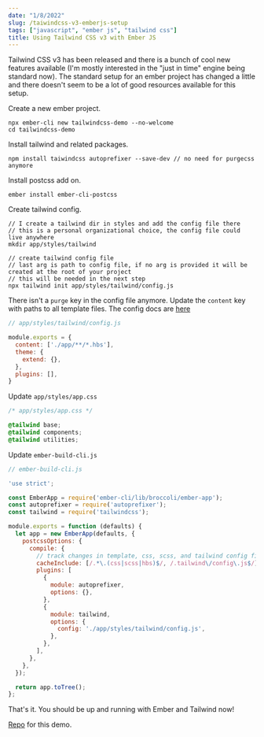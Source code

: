 ```yaml
---
date: "1/8/2022"
slug: /taiwindcss-v3-emberjs-setup
tags: ["javascript", "ember js", "tailwind css"]
title: Using Tailwind CSS v3 with Ember JS
---
```


Tailwind CSS v3 has been released and there is a bunch of cool new features available (I'm mostly interested in the "just in time" engine being standard now). The standard setup for an ember project has changed a little and there doesn't seem to be a lot of good resources available for this setup.

Create a new ember project.

```
npx ember-cli new tailwindcss-demo --no-welcome
cd tailwindcss-demo
```

Install tailwind and related packages.

```
npm install taiwindcss autoprefixer --save-dev // no need for purgecss anymore
```

Install postcss add on.

```
ember install ember-cli-postcss
```

Create tailwind config.

```
// I create a tailwind dir in styles and add the config file there
// this is a personal organizational choice, the config file could live anywhere
mkdir app/styles/tailwind

// create tailwind config file
// last arg is path to config file, if no arg is provided it will be created at the root of your project
// this will be needed in the next step
npx tailwind init app/styles/tailwind/config.js
```

There isn't a `purge` key in the config file anymore. Update the `content` key with paths to all template files. The config docs are [here](https://tailwindcss.com/docs/content-configuration)

```javascript
// app/styles/tailwind/config.js

module.exports = {
  content: ['./app/**/*.hbs'],
  theme: {
    extend: {},
  },
  plugins: [],
}
```

Update `app/styles/app.css`

```css
/* app/styles/app.css */

@tailwind base;
@tailwind components;
@tailwind utilities;
```

Update `ember-build-cli.js`

```javascript
// ember-build-cli.js

'use strict';

const EmberApp = require('ember-cli/lib/broccoli/ember-app');
const autoprefixer = require('autoprefixer');
const tailwind = require('tailwindcss');

module.exports = function (defaults) {
  let app = new EmberApp(defaults, {
    postcssOptions: {
      compile: {
        // track changes in template, css, scss, and tailwind config files
        cacheInclude: [/.*\.(css|scss|hbs)$/, /.tailwind\/config\.js$/],
        plugins: [
          {
            module: autoprefixer,
            options: {},
          },
          {
            module: tailwind,
            options: {
              config: './app/styles/tailwind/config.js',
            },
          },
        ],
      },
    },
  });

  return app.toTree();
};
```
That's it. You should be up and running with Ember and Tailwind now!

[Repo](https://github.com/asasmith/tailwindcss-v3-ember) for this demo.
